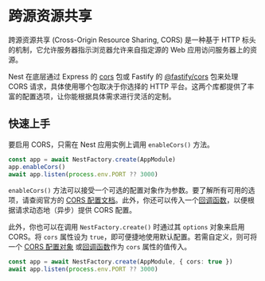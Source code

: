 # 跨源资源共享

跨源资源共享 (Cross-Origin Resource Sharing, CORS) 是一种基于 HTTP 标头的机制，它允许服务器指示浏览器允许来自指定源的 Web 应用访问服务器上的资源。

Nest 在底层通过 Express 的 [cors](https://github.com/expressjs/cors) 包或 Fastify 的 [@fastify/cors](https://github.com/fastify/fastify-cors) 包来处理 CORS 请求，具体使用哪个包取决于你选择的 HTTP 平台。这两个库都提供了丰富的配置选项，让你能根据具体需求进行灵活的定制。

## 快速上手

要启用 CORS，只需在 Nest 应用实例上调用 `enableCors()` 方法。

```ts
const app = await NestFactory.create(AppModule)
app.enableCors()
await app.listen(process.env.PORT ?? 3000)
```

`enableCors()` 方法可以接受一个可选的配置对象作为参数。要了解所有可用的选项，请查阅官方的 [CORS 配置文档](https://github.com/expressjs/cors#configuration-options)。此外，你还可以传入一个[回调函数](https://github.com/expressjs/cors#configuring-cors-asynchronously)，以便根据请求动态地（异步）提供 CORS 配置。

此外，你也可以在调用 `NestFactory.create()` 时通过其 `options` 对象来启用 CORS。将 `cors` 属性设为 `true`，即可便捷地使用默认配置。若需自定义，则可将一个 [CORS 配置对象](https://github.com/expressjs/cors#configuration-options) 或[回调函数](https://github.com/expressjs/cors#configuring-cors-asynchronously)作为 `cors` 属性的值传入。

```ts
const app = await NestFactory.create(AppModule, { cors: true })
await app.listen(process.env.PORT ?? 3000)
```
